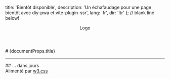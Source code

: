   title: 'Bientôt disponible',
  description:
    'Un échafaudage pour une page bientôt avec diy-pwa et vite-plugin-ssr',
  lang: 'fr',
  dir: 'ltr'
};
// blank line below!

<header className="w3-display-topleft w3-padding-large w3-xlarge">Logo</header>
<section className="w3-display-middle">
  # {documentProps.title}
  <hr className="w3-border-grey" />
  ## ... dans <DaysLeft readyDate={"2023-06-14"} /> jours
</section>
<footer className="w3-display-bottomleft w3-padding-large">
  Alimenté par <a href="https://www.w3schools.com/w3css/default.asp" target="_blank"> w3.css</a>
</footer>
